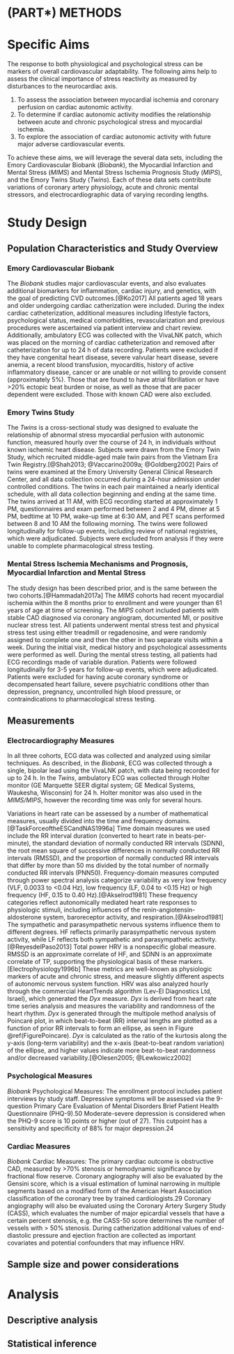# (PART\*) METHODS {-}

# Specific Aims

The response to both physiological and psychological stress can be markers of overall cardiovascular adaptability. The following aims help to assess the clinical importance of stress reactivity as measured by disturbances to the neurocardiac axis. 

1. To assess the association between myocardial ischemia and coronary perfusion on cardiac autonomic activity. 
1. To determine if cardiac autonomic activity modifies the relationship between acute and chronic psychological stress and myocardial ischemia.
1. To explore the association of cardiac autonomic activity with future major adverse cardiovascular events.

To achieve these aims, we will leverage the several data sets, including the Emory Cardiovascular Biobank (*Biobank*), the Myocardial Infarction and Mental Stress (*MIMS*) and Mental Stress Ischemia Prognosis Study (*MIPS*), and the Emory Twins Study (*Twins*). Each of these data sets contribute variations of coronary artery physiology, acute and chronic mental stressors, and electrocardiographic data of varying recording lengths.

# Study Design

## Population Characteristics and Study Overview

### Emory Cardiovascular Biobank

The *Biobank* studies major cardiovascular events, and also evaluates additional biomarkers for inflammation, cardiac injury, and genetics, with the goal of predicting CVD outcomes.[@Ko2017] 
All patients aged 18 years and older undergoing cardiac catherization were included. 
During the index cardiac catheterization, additional measures including lifestyle factors, psychological status, medical comorbidities, revascularization and previous procedures were ascertained via patient interview and chart review. 
Additionally, ambulatory ECG was collected with the VivaLNK patch, which was placed on the morning of cardiac catheterization and removed after catheterization for up to 24 h of data recording.
Patients were excluded if they have congenital heart disease, severe valvular heart disease, severe anemia, a recent blood transfusion, myocarditis, history of active inflammatory disease, cancer or are unable or not willing to provide consent (approximately 5%). 
Those that are found to have atrial fibrillation or have >20% ectopic beat burden or noise, as well as those that are pacer dependent were excluded.
Those with known CAD were also excluded.

### Emory Twins Study

The *Twins* is a cross-sectional study was designed to evaluate the relationship of abnormal stress myocardial perfusion with autonomic function, measured hourly over the course of 24 h, in individuals without known ischemic heart disease. 
Subjects were drawn from the Emory Twin Study, which recruited middle-aged male twin pairs from the Vietnam Era Twin Registry.[@Shah2013; @Vaccarino2009a; @Goldberg2002]
Pairs of twins were examined at the Emory University General Clinical Research Center, and all data collection occurred during a 24-hour admission under controlled conditions. 
The twins in each pair maintained a nearly identical schedule, with all data collection beginning and ending at the same time. 
The twins arrived at 11 AM, with ECG recording started at approximately 1 PM, questionnaires and exam performed between 2 and 4 PM, dinner at 5 PM, bedtime at 10 PM, wake-up time at 6:30 AM, and PET scans performed between 8 and 10 AM the following morning. 
The twins were followed longitudinally for follow-up events, including review of national registries, which were adjudicated.
Subjects were excluded from analysis if they were unable to complete pharmacological stress testing. 

### Mental Stress Ischemia Mechanisms and Prognosis, Myocardial Infarction and Mental Stress

The study design has been described prior, and is the same between the two cohorts.[@Hammadah2017a] 
The *MIMS* cohorts had recent myocardial ischemia within the 8 months prior to enrollment and were younger than 61 years of age at time of screening. 
The *MIPS* cohort included patients with stable CAD diagnosed via coronary angiogram, documented MI, or positive nuclear stress test. 
All patients underwent mental stress test and physical stress test using either treadmill or regadenosine, and were randomly assigned to complete one and then the other in two separate visits within a week.
During the initial visit, medical history and psychological assessments were performed as well.
During the mental stress testing, all patients had ECG recordings made of variable duration.
Patients were followed longitudinally for 3-5 years for follow-up events, which were adjudicated.
Patients were excluded for having acute coronary syndrome or decompensated heart failure, severe psychiatric conditions other than depression, pregnancy, uncontrolled high blood pressure, or contraindications to pharmacological stress testing. 

## Measurements

### Electrocardiography Measures

In all three cohorts, ECG data was collected and analyzed using similar techniques. As described, in the *Biobank*, ECG was collected through a single, bipolar lead using the VivaLNK patch, with data being recorded for up to 24 h. In the *Twins*, ambulatory ECG was collected through Holter monitor (GE Marquette SEER digital system; GE Medical Systems, Waukesha, Wisconsin) for 24 h. Holter monitor was also used in the *MIMS/MIPS*, however the recording time was only for several hours.

Variations in heart rate can be assessed by a number of mathematical measures, usually divided into the time and frequency domains.[@TaskForceoftheESCandNAS1996a]
Time domain measures we used include the RR interval duration (converted to heart rate in beats-per-minute), the standard deviation of normally conducted RR intervals (SDNN), the root mean square of successive differences in normally conducted RR intervals (RMSSD), and the proportion of normally conducted RR intervals that differ by more than 50 ms divided by the total number of normally conducted RR intervals (PNN50). 
Frequency-domain measures computed through power spectral analysis categorize variability as very low frequency (VLF, 0.0033 to <0.04 Hz), low frequency (LF, 0.04 to <0.15 Hz) or high frequency (HF, 0.15 to 0.40 Hz).[@Akselrod1981]
These frequency categories reflect autonomically mediated heart rate responses to physiologic stimuli, including influences of the renin-angiotensin-aldosterone system, baroreceptor activity, and respiration.[@Akselrod1981]
The sympathetic and parasympathetic nervous systems influence them to different degrees. 
HF reflects primarily parasympathetic nervous system activity, while LF reflects both sympathetic and parasympathetic activity.[@ReyesdelPaso2013] 
Total power HRV is a nonspecific global measure. 
RMSSD is an approximate correlate of HF, and SDNN is an approximate correlate of TP, supporting the physiological basis of these markers.[Electrophysiology1996b]
These metrics are well-known as physiologic markers of acute and chronic stress, and measure slightly different aspects of autonomic nervous system function.
HRV was also analyzed hourly through the commercial HeartTrends algorithm (Lev-El Diagnostics Ltd, Israel), which generated the *Dyx* measure.
*Dyx* is derived from heart rate time series analysis and measures the variability and randomness of the heart rhythm. 
*Dyx* is generated through the multipole method analysis of Poincaré plot, in which beat-to-beat (RR) interval lengths are plotted as a function of prior RR intervals to form an ellipse, as seen in Figure \@ref(FigurePoincare).
*Dyx* is calculated as the ratio of the kurtosis along the y-axis (long-term variability) and the x-axis (beat-to-beat random variation) of the ellipse, and higher values indicate more beat-to-beat randomness and/or decreased variability.[@Olesen2005; @Lewkowicz2002]

### Psychological Measures

*Biobank*
Psychological Measures: The enrollment protocol includes patient interviews by study staff. Depressive symptoms will be assessed via the 9-question Primary Care Evaluation of Mental Disorders Brief Patient Health Questionnaire (PHQ-9).50 Moderate-severe depression is considered when the PHQ-9 score is 10 points or higher (out of 27). This cutpoint has a sensitivity and specificity of 88% for major depression.24

### Cardiac Measures

*Biobank*
Cardiac Measures: The primary cardiac outcome is obstructive CAD, measured by >70% stenosis or hemodynamic significance by fractional flow reserve. Coronary angiography will also be evaluated by the Gensini score, which is a visual estimation of luminal narrowing in multiple segments based on a modified form of the American Heart Association classification of the coronary tree by trained cardiologists.29 Coronary angiography will also be evaluated using the Coronary Artery Surgery Study (CASS), which evaluates the number of major epicardial vessels that have a certain percent stenosis, e.g. the CASS-50 score determines the number of vessels with > 50% stenosis. During catherization additional values of end-diastolic pressure and ejection fraction are collected as important covariates and potential confounders that may influence HRV.

## Sample size and power considerations


# Analysis

## Descriptive analysis

## Statistical inference

